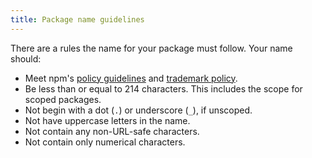 ```yaml
---
title: Package name guidelines
---
```


There are a rules the name for your package must follow. Your name should:

- Meet npm's [policy guidelines][policies] and [trademark policy][npm-trademark].
- Be less than or equal to 214 characters. This includes the scope for scoped packages.
- Not begin with a dot (`.`) or underscore (`_`), if unscoped.
- Not have uppercase letters in the name.
- Not contain any non-URL-safe characters.
- Not contain only numerical characters.

[policies]: https://www.npmjs.com/policies
[npm-trademark]: https://docs.npmjs.com/policies/disputes#trademarks

